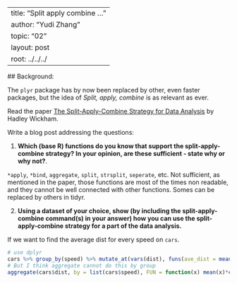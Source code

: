 ---
title: "Split apply combine ..."
author: "Yudi Zhang"
topic: "02"
layout: post
root: ../../../
  ---
  
  ## Background:
  
The `plyr` package has by now been replaced by other, even faster packages, but the idea of *Split, apply, combine* is as relevant as ever.

Read the paper [The Split-Apply-Combine Strategy for Data Analysis](https://www.jstatsoft.org/article/view/v040i01) by Hadley Wickham.


Write a blog post addressing the questions: 
  
1. **Which (base R) functions do you know that support the split-apply-combine strategy? In your opinion, are these sufficient - state why or why not?**. 

  `*apply`, `*bind`, `aggregate`, `split`, `strsplit`, `seperate`, etc. Not sufficient, as mentioned in the paper, those functions are most of the times non readable, and they cannot be well connected with other functions. Somes can be replaced by others in tidyr.
  
2. **Using a dataset of your choice, show (by including the split-apply-combine command(s) in your answer) how you can use the split-apply-combine strategy for a part of the data analysis.**

  If we want to find the average dist for every speed on `cars`.
  
  ```r
  # use dplyr
  cars %>% group_by(speed) %>% mutate_at(vars(dist), funs(ave_dist = mean(.)*speed))
  # But I think aggregate cannot do this by group
  aggregate(cars$dist, by = list(cars$speed), FUN = function(x) mean(x)*cars$speed)
  ```
